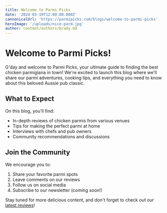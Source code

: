 ```yaml
---
title: Welcome to Parmi Picks
date: '2024-03-19T12:00:00.000Z'
cannonicalUrl: 'https://parmipicks.com/blogs/welcome-to-parmi-picks'
heroImage: '/uploads/nice-parm.jpg'
author: content/authors/brady.md
---
```


# Welcome to Parmi Picks!

G'day and welcome to Parmi Picks, your ultimate guide to finding the best chicken parmigiana in town! We're excited to launch this blog where we'll share our parmi adventures, cooking tips, and everything you need to know about this beloved Aussie pub classic.

## What to Expect

On this blog, you'll find:
- In-depth reviews of chicken parmis from various venues
- Tips for making the perfect parmi at home
- Interviews with chefs and pub owners
- Community recommendations and discussions

## Join the Community

We encourage you to:
1. Share your favorite parmi spots
2. Leave comments on our reviews
3. Follow us on social media
4. Subscribe to our newsletter (coming soon!)

Stay tuned for more delicious content, and don't forget to check out our [latest reviews](/reviews)! 